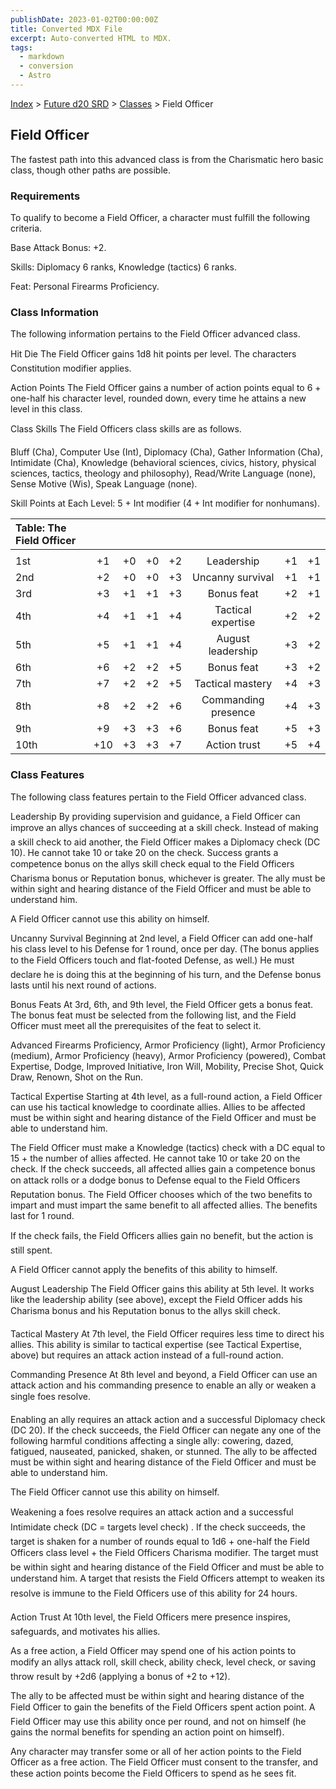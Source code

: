 ```yaml
---
publishDate: 2023-01-02T00:00:00Z
title: Converted MDX File
excerpt: Auto-converted HTML to MDX.
tags:
  - markdown
  - conversion
  - Astro
---
```






[Index](-index) > [Future d20 SRD](future-d20-srd-index) > [Classes](future-d20-srd-classes-index) > Field Officer




## Field Officer


The fastest path into this advanced class is from the Charismatic hero basic class, though other paths are possible.


### Requirements


To qualify to become a Field Officer, a character must fulfill the following criteria.


Base Attack Bonus: +2.


Skills: Diplomacy 6 ranks, Knowledge (tactics) 6 ranks.


Feat: Personal Firearms Proficiency.


### Class Information


The following information pertains to the Field Officer advanced class.


Hit Die
The Field Officer gains 1d8 hit points per level. The characters Constitution modifier applies.


Action Points
The Field Officer gains a number of action points equal to 6 + one-half his character level, rounded down, every time he attains a new level in this class.


Class Skills
The Field Officers class skills are as follows.


Bluff (Cha), Computer Use (Int), Diplomacy (Cha), Gather Information (Cha), Intimidate (Cha), Knowledge (behavioral sciences, civics, history, physical sciences, tactics, theology and philosophy), Read/Write Language (none), Sense Motive (Wis), Speak Language (none).


Skill Points at Each Level: 5 + Int modifier (4 + Int modifier for nonhumans).


| Table: The Field Officer |  |  |  |  |  |  |  |
| :-------------------------- | :--: | :--: | :--: | :--: | :--: | :--: | --: |
|  |  |  |  |  |  |  |  |
| 1st | +1 | +0 | +0 | +2 | Leadership | +1 | +1 |
| 2nd | +2 | +0 | +0 | +3 | Uncanny survival | +1 | +1 |
| 3rd | +3 | +1 | +1 | +3 | Bonus feat | +2 | +1 |
| 4th | +4 | +1 | +1 | +4 | Tactical expertise | +2 | +2 |
| 5th | +5 | +1 | +1 | +4 | August leadership | +3 | +2 |
| 6th | +6 | +2 | +2 | +5 | Bonus feat | +3 | +2 |
| 7th | +7 | +2 | +2 | +5 | Tactical mastery | +4 | +3 |
| 8th | +8 | +2 | +2 | +6 | Commanding presence | +4 | +3 |
| 9th | +9 | +3 | +3 | +6 | Bonus feat | +5 | +3 |
| 10th | +10 | +3 | +3 | +7 | Action trust | +5 | +4 |



### Class Features


The following class features pertain to the Field Officer advanced class.


Leadership
By providing supervision and guidance, a Field Officer can improve an allys chances of succeeding at a skill check. Instead of making a skill check to aid another, the Field Officer makes a Diplomacy check (DC 10). He cannot take 10 or take 20 on the check. Success grants a competence bonus on the allys skill check equal to the Field Officers Charisma bonus or Reputation bonus, whichever is greater. The ally must be within sight and hearing distance of the Field Officer and must be able to understand him.


A Field Officer cannot use this ability on himself.


Uncanny Survival
Beginning at 2nd level, a Field Officer can add one-half his class level to his Defense for 1 round, once per day. (The bonus applies to the Field Officers touch and flat-footed Defense, as well.) He must declare he is doing this at the beginning of his turn, and the Defense bonus lasts until his next round of actions.


Bonus Feats
At 3rd, 6th, and 9th level, the Field Officer gets a bonus feat. The bonus feat must be selected from the following list, and the Field Officer must meet all the prerequisites of the feat to select it.


Advanced Firearms Proficiency, Armor Proficiency (light), Armor Proficiency (medium), Armor Proficiency (heavy), Armor Proficiency (powered), Combat Expertise, Dodge, Improved Initiative, Iron Will, Mobility, Precise Shot, Quick Draw, Renown, Shot on the Run.


Tactical Expertise
Starting at 4th level, as a full-round action, a Field Officer can use his tactical knowledge to coordinate allies. Allies to be affected must be within sight and hearing distance of the Field Officer and must be able to understand him.


The Field Officer must make a Knowledge (tactics) check with a DC equal to 15 + the number of allies affected. He cannot take 10 or take 20 on the check. If the check succeeds, all affected allies gain a competence bonus on attack rolls or a dodge bonus to Defense equal to the Field Officers Reputation bonus. The Field Officer chooses which of the two benefits to impart and must impart the same benefit to all affected allies. The benefits last for 1 round.


If the check fails, the Field Officers allies gain no benefit, but the action is still spent.


A Field Officer cannot apply the benefits of this ability to himself.


August Leadership
The Field Officer gains this ability at 5th level. It works like the leadership ability (see above), except the Field Officer adds his Charisma bonus and his Reputation bonus to the allys skill check.


Tactical Mastery
At 7th level, the Field Officer requires less time to direct his allies. This ability is similar to tactical expertise (see Tactical Expertise, above) but requires an attack action instead of a full-round action.


Commanding Presence
At 8th level and beyond, a Field Officer can use an attack action and his commanding presence to enable an ally or weaken a single foes resolve.


Enabling an ally requires an attack action and a successful Diplomacy check (DC 20). If the check succeeds, the Field Officer can negate any one of the following harmful conditions affecting a single ally: cowering, dazed, fatigued, nauseated, panicked, shaken, or stunned. The ally to be affected must be within sight and hearing distance of the Field Officer and must be able to understand him.


The Field Officer cannot use this ability on himself.


Weakening a foes resolve requires an attack action and a successful Intimidate check (DC = targets level check) . If the check succeeds, the target is shaken for a number of rounds equal to 1d6 + one-half the Field Officers class level + the Field Officers Charisma modifier. The target must be within sight and hearing distance of the Field Officer and must be able to understand him. A target that resists the Field Officers attempt to weaken its resolve is immune to the Field Officers use of this ability for 24 hours.


Action Trust
At 10th level, the Field Officers mere presence inspires, safeguards, and motivates his allies.


As a free action, a Field Officer may spend one of his action points to modify an allys attack roll, skill check, ability check, level check, or saving throw result by +2d6 (applying a bonus of +2 to +12).


The ally to be affected must be within sight and hearing distance of the Field Officer to gain the benefits of the Field Officers spent action point. A Field Officer may use this ability once per round, and not on himself (he gains the normal benefits for spending an action point on himself).


Any character may transfer some or all of her action points to the Field Officer as a free action. The Field Officer must consent to the transfer, and these action points become the Field Officers to spend as he sees fit.



